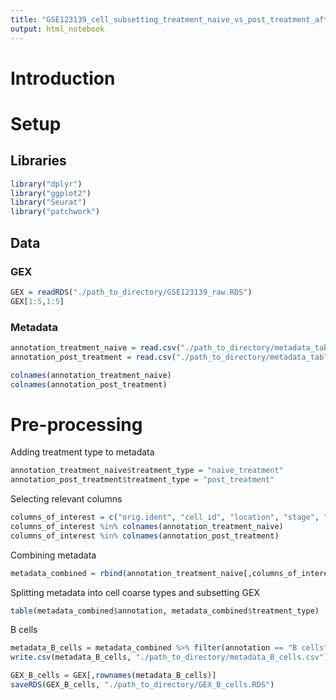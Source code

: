 ```yaml
---
title: "GSE123139_cell_subsetting_treatment_naive_vs_post_treatment_after_DF"
output: html_notebook
---
```

# Introduction  
# Setup  
## Libraries  
```r
library("dplyr")
library("ggplot2")
library("Seurat")
library("patchwork")
```
## Data  
### GEX  
```r
GEX = readRDS("./path_to_directory/GSE123139_raw.RDS")
GEX[1:5,1:5]
```
### Metadata  
```r
annotation_treatment_naive = read.csv("./path_to_directory/metadata_table_mel_treatment_naive_only_immune_cells_after_DF_no_cycling_cells_new_annotation.csv", row.names = 1)
annotation_post_treatment = read.csv("./path_to_directory/metadata_table_mel_post_treatment_only_immune_cells_after_DF_no_cycling_cells_new_annotation.csv", row.names = 1)
```
```r
colnames(annotation_treatment_naive)
colnames(annotation_post_treatment)
```
# Pre-processing  
Adding treatment type to metadata  
```r
annotation_treatment_naive$treatment_type = "naive_treatment"
annotation_post_treatment$treatment_type = "post_treatment"
```
Selecting relevant columns  
```r
columns_of_interest = c("orig.ident", "cell_id", "location", "stage", "treatment", "patient_id", "mc_group", "mc_group_granular", "annotation", "treatment_type")
columns_of_interest %in% colnames(annotation_treatment_naive)
columns_of_interest %in% colnames(annotation_post_treatment)
```
Combining metadata  
```r
metadata_combined = rbind(annotation_treatment_naive[,columns_of_interest], annotation_post_treatment[,columns_of_interest])
```
Splitting metadata into cell coarse types and subsetting GEX  
```r
table(metadata_combined$annotation, metadata_combined$treatment_type)
```

B cells
```r
metadata_B_cells = metadata_combined %>% filter(annotation == "B cells")
write.csv(metadata_B_cells, "./path_to_directory/metadata_B_cells.csv")
```
```r
GEX_B_cells = GEX[,rownames(metadata_B_cells)]
saveRDS(GEX_B_cells, "./path_to_directory/GEX_B_cells.RDS")
```